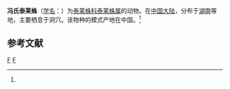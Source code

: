 {{Speciesbox
| taxon = Telema wunderlichi
| binomial_authority = (Song et Zhu, 1994)<ref name='id12829'>{{cite web| url =http://www.bioinfo.cn/db05/BjdwSpecies.php?action=view&id=12829| title =冯氏泰莱蛛| work =《中国动物物种编目数据库》| publisher =中国科学院微生物研究所| author =中国科学院动物研究所| accessdate =2009-04-28| deadurl =yes| archiveurl =https://web.archive.org/web/20160305021328/http://www.bioinfo.cn/db05/BjdwSpecies.php?action=view&id=12829| archivedate =2016-03-05}}</ref>
}}

'''冯氏泰莱蛛'''（[[学名|学名]]：{{lang|la|''Telema wunderlichi''}}）为[[泰莱蛛科|泰莱蛛科]][[泰莱蛛属|泰莱蛛属]]的动物。在[[中国大陆|中国大陆]]，分布于[[湖南|湖南]]等地，主要栖息于洞穴。该物种的模式产地在中国。<ref name='id12829'/>

== 参考文献 ==
{{reflist}}

{{蜘蛛小作品}}

{{taxonbar}}
[[Category:_1994年描述的动物|F]]
[[Category:泰莱蛛属|F]]